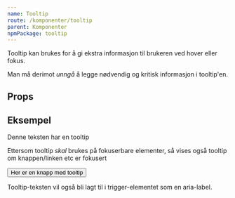 ```yaml
---
name: Tooltip
route: /komponenter/tooltip
parent: Komponenter
npmPackage: tooltip
---
```



<PageHeader>
  Tooltip kan brukes for å gi ekstra informasjon til brukeren ved hover eller
  fokus.
</PageHeader>

Man må derimot _unngå_ å legge nødvendig og kritisk informasjon i tooltip'en.

## Props

<Props of={Tooltip} />

## Eksempel

<Playground>
  <Tooltip content="Her er tooltipen" placement="top">
    Denne teksten har en tooltip
  </Tooltip>
</Playground>

Ettersom tooltip _skal_ brukes på fokuserbare elementer, så vises også tooltip om knappen/linken etc er fokusert

<Playground>
  <Tooltip content="Tooltip til knappen" placement="top">
    <Button>Her er en knapp med tooltip</Button>
  </Tooltip>
</Playground>

Tooltip-teksten vil også bli lagt til i trigger-elementet som en aria-label.
